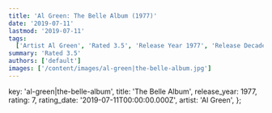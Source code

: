 ```yaml
---
title: 'Al Green: The Belle Album (1977)'
date: '2019-07-11'
lastmod: '2019-07-11'
tags:
  ['Artist Al Green', 'Rated 3.5', 'Release Year 1977', 'Release Decade 1970']
summary: 'Rated 3.5'
authors: ['default']
images: ['/content/images/al-green|the-belle-album.jpg']
---
```


  key: 'al-green|the-belle-album',
  title: 'The Belle Album',
  release_year: 1977,
  rating: 7,
  rating_date: '2019-07-11T00:00:00.000Z',
  artist: 'Al Green',
};

<MusicRating data={data} />
